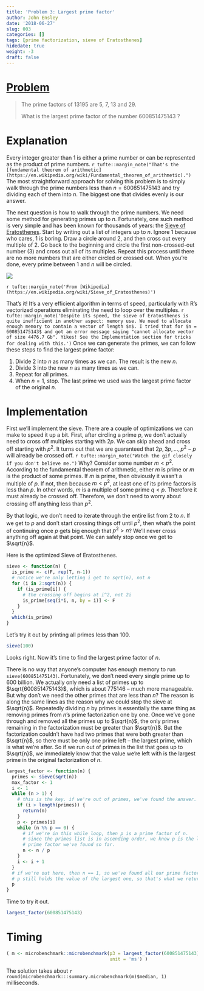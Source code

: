 ```yaml
---
title: 'Problem 3: Largest prime factor'
author: John Ensley
date: '2018-06-27'
slug: 003
categories: []
tags: [prime factorization, sieve of Eratosthenes]
hidedate: true
weight: -3
draft: false
---
```


# [Problem](https://projecteuler.net/problem=3)

> The prime factors of 13195 are 5, 7, 13 and 29.
>
> What is the largest prime factor of the number 600851475143 ?

# Explanation

Every integer greater than 1 is either a prime number or can be represented as the product of prime numbers. `r tufte::margin_note("That's the [fundamental theorem of arithmetic](https://en.wikipedia.org/wiki/Fundamental_theorem_of_arithmetic).")` The most straightforward approach for solving this problem is to simply walk through the prime numbers less than $n = 600851475143$ and try dividing each of them into $n$. The biggest one that divides evenly is our answer.

The next question is how to walk through the prime numbers. We need some method for generating primes up to $n$. Fortunately, one such method is very simple and has been known for thousands of years: the [Sieve of Eratosthenes](https://en.wikipedia.org/wiki/Sieve_of_Eratosthenes). Start by writing out a list of integers up to $n$. Ignore 1 because who cares, 1 is boring. Draw a circle around 2, and then cross out every multiple of 2. Go back to the beginning and circle the first non-crossed-out number (3) and cross out all of its multiples. Repeat this process until there are no more numbers that are either circled or crossed out. When you're done, every prime between 1 and $n$ will be circled.


![](../img/Animation_Sieve_of_Eratosth.gif)

`r tufte::margin_note('From [Wikipedia](https://en.wikipedia.org/wiki/Sieve_of_Eratosthenes)')`



That's it! It's a very efficient algorithm in terms of speed, particularly with R's vectorized operations eliminating the need to loop over the multiples. `r tufte::margin_note('Despite its speed, the sieve of Eratosthenes is quite inefficient in another aspect: memory use. We need to allocate enough memory to contain a vector of length $n$. I tried that for $n = 600851475143$ and got an error message saying "cannot allocate vector of size 4476.7 Gb". Yikes! See the Implementation section for tricks for dealing with this.')` Once we can generate the primes, we can follow these steps to find the largest prime factor:

1. Divide 2 into $n$ as many times as we can. The result is the new $n$.
2. Divide 3 into the new $n$ as many times as we can.
3. Repeat for all primes.
4. When $n = 1$, stop. The last prime we used was the largest prime factor of the original $n$.

# Implementation

First we'll implement the sieve. There are a couple of optimizations we can make to speed it up a bit. First, after circling a prime $p$, we don't actually need to cross off multiples starting with $2p$. We can skip ahead and cross off starting with $p^2$. It turns out that we are guaranteed that $2p, 3p, \dots, p^2-p$ will already be crossed off. `r tufte::margin_note("Watch the gif closely if you don't believe me.")` Why? Consider some number $m < p^2$. According to the fundamental theorem of arithmetic, either $m$ is prime or $m$ is the product of some primes. If $m$ is prime, then obviously it wasn't a multiple of $p$. If not, then because $m < p^2$, at least one of its prime factors is less than $p$. In other words, $m$ is a multiple of some prime $q < p$. Therefore it must already be crossed off. Therefore, we don't need to worry about crossing off anything less than $p^2$.

By that logic, we don't need to iterate through the entire list from 2 to $n$. If we get to $p$ and don't start crossing things off until $p^2$, then what's the point of continuing once $p$ gets big enough that $p^2 > n$? We'll never cross anything off again at that point. We can safely stop once we get to $\sqrt{n}$.

Here is the optimized Sieve of Eratosthenes.

```r
sieve <- function(n) {
  is_prime <- c(F, rep(T, n-1))
  # notice we're only letting i get to sqrt(n), not n
  for (i in 2:sqrt(n)) {
    if (is_prime[i]) {
      # the crossing off begins at i^2, not 2i
      is_prime[seq(i*i, n, by = i)] <- F
    }
  }
  which(is_prime)
}
```

Let's try it out by printing all primes less than 100.

```r
sieve(100)
```

Looks right. Now it's time to find the largest prime factor of $n$.

There is no way that anyone's computer has enough memory to run `sieve(600851475143)`. Fortunately, we don't need every single prime up to 600 billion. We actually only need a list of primes up to $\sqrt{600851475143}$, which is about $775146$ -- much more manageable. But why don't we need the other primes that are less than $n$? The reason is along the same lines as the reason why we could stop the sieve at $\sqrt{n}$. Repeatedly dividing $n$ by primes is essentially the same thing as removing primes from $n$'s prime factorization one by one. Once we've gone through and removed all the primes up to $\sqrt{n}$, the only primes remaining in the factorization must be greater than $\sqrt{n}$. But the factorization couldn't have had two primes that were both greater than $\sqrt{n}$, so there must be only one prime left -- the largest prime, which is what we're after. So if we run out of primes in the list that goes up to $\sqrt{n}$, we immediately know that the value we're left with is the largest prime in the original factorization of $n$.

```r
largest_factor <- function(n) {
  primes <- sieve(sqrt(n))
  max_factor <- 1
  i <- 1
  while (n > 1) {
    # this is the key. if we're out of primes, we've found the answer.
    if (i > length(primes)) {
      return(n)
    }
    p <- primes[i]
    while (n %% p == 0) {
      # if we're in this while loop, then p is a prime factor of n.
      # since the primes list is in ascending order, we know p is the largest
      # prime factor we've found so far.
      n <- n / p
    }
    i <- i + 1
  }
  # if we're out here, then n == 1, so we've found all our prime factors.
  # p still holds the value of the largest one, so that's what we return.
  p
}
```

Time to try it out.

```r
largest_factor(600851475143)
```


# Timing

```r
( m <- microbenchmark::microbenchmark(p3 = largest_factor(600851475143),
                                      unit = 'ms') )
```

The solution takes about `r round(microbenchmark:::summary.microbenchmark(m)$median, 1)` milliseconds.